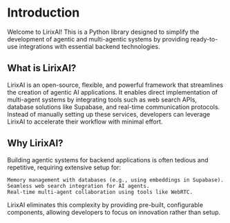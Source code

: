 # Introduction
 
Welcome to LirixAI! This is a Python library designed to simplify the development of agentic and multi-agentic systems by providing ready-to-use integrations with essential backend technologies.

## What is LirixAI?

LirixAI is an open-source, flexible, and powerful framework that streamlines the creation of agentic AI applications. It enables direct implementation of multi-agent systems by integrating tools such as web search APIs, database solutions like Supabase, and real-time communication protocols. Instead of manually setting up these services, developers can leverage LirixAI to accelerate their workflow with minimal effort.
## Why LirixAI?

Building agentic systems for backend applications is often tedious and repetitive, requiring extensive setup for:

    Memory management with databases (e.g., using embeddings in Supabase).
    Seamless web search integration for AI agents.
    Real-time multi-agent collaboration using tools like WebRTC.

LirixAI eliminates this complexity by providing pre-built, configurable components, allowing developers to focus on innovation rather than setup.


